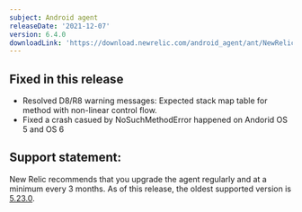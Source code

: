 ```yaml
---
subject: Android agent
releaseDate: '2021-12-07'
version: 6.4.0
downloadLink: 'https://download.newrelic.com/android_agent/ant/NewRelic_Android_Agent_6.4.0.zip'
---
```



## Fixed in this release
* Resolved D8/R8 warning messages: Expected stack map table for method with non-linear control flow.
* Fixed a crash casued by NoSuchMethodError happened on Andorid OS 5 and OS 6

## Support statement:
New Relic recommends that you upgrade the agent regularly and at a minimum every 3 months. As of this release, the oldest supported version is [5.23.0](https://docs.newrelic.com/docs/release-notes/mobile-release-notes/android-release-notes/android-5230).